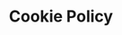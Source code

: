 ---
title: "Cookie Policy"
description: "Learn about how we use cookies and similar technologies on our website."
blocks:
  - name: "COOKIE"
    title: "Cookie Policy"
---